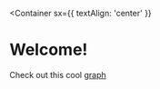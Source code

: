 
<Container
  sx={{
    textAlign: 'center'
  }}
>

# Welcome! <Emoji symbol='👋' label='Waving hand emoji' className='animate__animated animate__shakeX' />

Check out this cool [graph](/graph)

</Container>